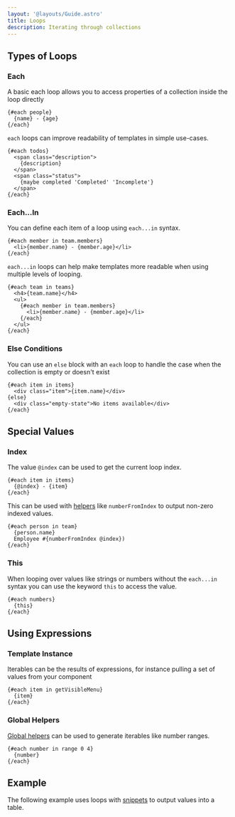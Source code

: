 ```yaml
---
layout: '@layouts/Guide.astro'
title: Loops
description: Iterating through collections
---
```


## Types of Loops

### Each

A basic each loop allows you to access properties of a collection inside the loop directly

```sui
{#each people}
  {name} - {age}
{/each}
```


`each` loops can improve readability of templates in simple use-cases.
```sui
{#each todos}
  <span class="description">
    {description}
  </span>
  <span class="status">
    {maybe completed 'Completed' 'Incomplete'}
  </span>
{/each}
```

### Each...In

You can define each item of a loop using `each...in` syntax.

```sui
{#each member in team.members}
  <li>{member.name} - {member.age}</li>
{/each}
```

`each...in` loops can help make templates more readable when using multiple levels of looping.

```sui
{#each team in teams}
  <h4>{team.name}</h4>
  <ul>
    {#each member in team.members}
      <li>{member.name} - {member.age}</li>
    {/each}
  </ul>
{/each}
```

### Else Conditions

You can use an `else` block with an `each` loop to handle the case when the collection is empty or doesn't exist

```sui
{#each item in items}
  <div class="item">{item.name}</div>
{else}
  <div class="empty-state">No items available</div>
{/each}
```

## Special Values

### Index

The value `@index` can be used to get the current loop index.

```sui
{#each item in items}
  {@index} - {item}
{/each}
```

This can be used with [helpers](/templates/helpers) like `numberFromIndex` to output non-zero indexed values.

```sui
{#each person in team}
  {person.name}
  Employee #{numberFromIndex @index})
{/each}
```

### This

When looping over values like strings or numbers without the `each...in` syntax you can use the keyword `this` to access the value.

```sui
{#each numbers}
  {this}
{/each}
```

## Using Expressions

### Template Instance

Iterables can be the results of expressions, for instance pulling a set of values from your component

```sui
{#each item in getVisibleMenu}
  {item}
{/each}
```


### Global Helpers

[Global helpers](/templates/helpers) can be used to generate iterables like number ranges.

```sui
{#each number in range 0 4}
  {number}
{/each}
```


## Example

The following example uses loops with [snippets](/api/templates/snippets) to output values into a table.

<PlaygroundExample id="snippets" direction="horizontal"></PlaygroundExample>
